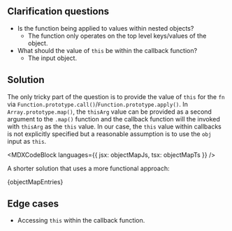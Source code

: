 

## Clarification questions

- Is the function being applied to values within nested objects?
  - The function only operates on the top level keys/values of the object.
- What should the value of `this` be within the callback function?
  - The input object.

## Solution

The only tricky part of the question is to provide the value of `this` for the `fn` via `Function.prototype.call()`/`Function.prototype.apply()`. In `Array.prototype.map()`, the `thisArg` value can be provided as a second argument to the `.map()` function and the callback function will the invoked with `thisArg` as the `this` value. In our case, the `this` value within callbacks is not explicitly specified but a reasonable assumption is to use the `obj` input as `this`.

<MDXCodeBlock languages={{ jsx: objectMapJs, tsx: objectMapTs }} />

A shorter solution that uses a more functional approach:

<MDXCodeBlock>{objectMapEntries}</MDXCodeBlock>

## Edge cases

- Accessing `this` within the callback function.
